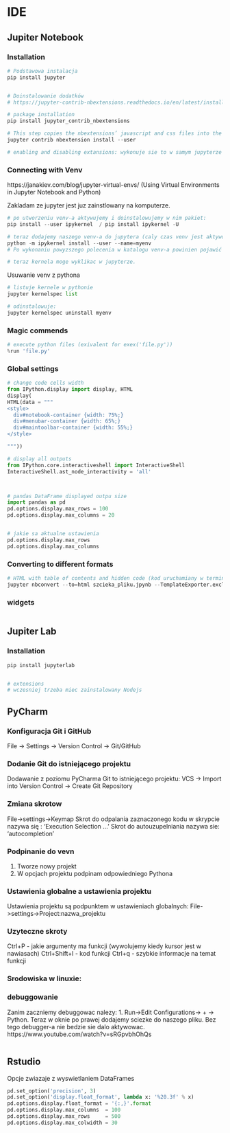 # IDE


## Jupiter Notebook

### Installation

```python

# Podstawowa instalacja
pip install jupyter


# Doinstalowanie dodatków
# https://jupyter-contrib-nbextensions.readthedocs.io/en/latest/install.html

# package installation
pip install jupyter_contrib_nbextensions

# This step copies the nbextensions’ javascript and css files into the jupyter server’s search directory, and edits some jupyter config files
jupyter contrib nbextension install --user

# enabling and disabling extansions: wykonuje sie to w samym jupyterze z zakladce 'nbextensions'


```




### Connecting with Venv

https://janakiev.com/blog/jupyter-virtual-envs/  (Using Virtual Environments in Jupyter Notebook and Python)

Zakladam ze jupyter jest juz zainstlowany na komputerze.
```python

# po utworzeniu venv-a aktywujemy i doinstalowujemy w nim pakiet:
pip install --user ipykernel  / pip install ipykernel -U

# teraz dodajemy naszego venv-a do jupytera (caly czas venv jest aktywowany)
python -m ipykernel install --user --name=myenv
# Po wykonaniu powyzszego polecenia w katalogu venv-a powinien pojawić się plik kernel.json

# teraz kernela moge wyklikac w jupyterze.

```


Usuwanie venv z pythona

```python

# listuje kernele w pythonie
jupyter kernelspec list

# odinstalowuje:
jupyter kernelspec uninstall myenv

```


### Magic commends
```python

# execute python files (exivalent for exex('file.py'))
%run 'file.py'


```


### Global settings

```python


# change code cells width
from IPython.display import display, HTML
display(
HTML(data = """
<style>
  div#notebook-container {width: 75%;}
  div#menubar-container {width: 65%;}
  div#maintoolbar-container {width: 55%;}
</style>

"""))

# display all outputs
from IPython.core.interactiveshell import InteractiveShell
InteractiveShell.ast_node_interactivity = 'all'



# pandas DataFrame displayed outpu size
import pandas as pd
pd.options.display.max_rows = 100
pd.options.display.max_columns = 20


# jakie sa aktualne ustawienia
pd.options.display.max_rows
pd.options.display.max_columns

```

### Converting to different formats

```python

# HTML with table of contents and hidden code (kod uruchamiany w terminalu)
jupyter nbconvert --to=html szcieka_pliku.jpynb --TemplateExporter.exclude input=TRUE --template toc2

```

### widgets 

```python

```



## Jupiter Lab

### Installation

```python

pip install jupyterlab


# extensions
# wczesniej trzeba miec zainstalowany Nodejs

```



## PyCharm



### Konfiguracja Git i GitHub
File -> Settings -> Version Control -> Git/GitHub

### Dodanie Git do istniejącego projektu
Dodawanie z poziomu PyCharma Git to istniejącego projektu:
VCS -> Import into Version Control -> Create Git Repository

### Zmiana skrotow
File->settings->Keymap
Skrot do odpalania zaznaczonego kodu w skrypcie nazywa się : 'Execution Selection ... '
Skrot do autouzupelniania nazywa sie: 'autocompletion'

### Podpinanie do vevn
1. Tworze nowy projekt
2. W opcjach projektu podpinam odpowiedniego Pythona


### Ustawienia globalne a ustawienia projektu
Ustawienia projektu są podpunktem w ustawieniach globalnych: File->settings->Project:nazwa_projektu


### Uzyteczne skroty
Ctrl+P - jakie argumenty ma funkcji (wywolujemy kiedy kursor jest w nawiasach)
Ctrl+Shift+I - kod funkcji
Ctrl+q - szybkie informacje na temat funkcji


### Srodowiska w linuxie:



### debuggowanie
Zanim zaczniemy debuggowac nalezy:
1. Run->Edit Configurations-> + -> Python. Teraz w oknie po prawej dodajemy sciezke do naszego pliku. Bez tego debugger-a nie bedzie sie dalo aktywowac.
https://www.youtube.com/watch?v=sRGpvbhOhQs

```python

```




## Rstudio

Opcje zwiazaje z wyswietlaniem DataFrames
```python

pd.set_option('precision', 3)
pd.set_option('display.float_format', lambda x: '%20.3f' % x)
pd.options.display.float_format = '{:,}'.format
pd.options.display.max_columns  = 100
pd.options.display.max_rows     = 500
pd.options.display.max_colwidth = 30

```


